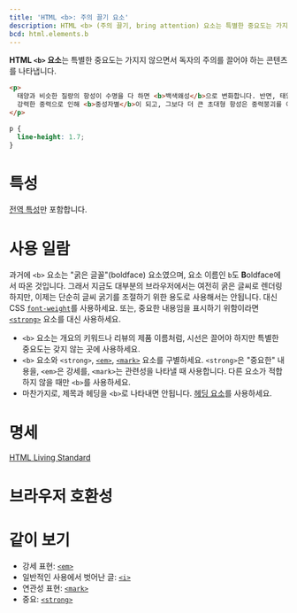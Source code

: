 ```yaml
---
title: 'HTML <b>: 주의 끌기 요소'
description: HTML <b> (주의 끌기, bring attention) 요소는 특별한 중요도는 가지지 않으면서 독자의 주의를 끌어야 하는 콘텐츠를 나타냅니다.
bcd: html.elements.b
---
```


**HTML `<b>` 요소**는 특별한 중요도는 가지지 않으면서 독자의 주의를 끌어야 하는 콘텐츠를 나타냅니다.

<HTMLDemo height={120}>

```html
<p>
  태양과 비슷한 질량의 항성이 수명을 다 하면 <b>백색왜성</b>으로 변화합니다. 반면, 태양 질량의 약 세 배 정도의 항성은
  강력한 중력으로 인해 <b>중성자별</b>이 되고, 그보다 더 큰 초대형 항성은 중력붕괴를 이기지 못해 <b>블랙홀</b>이 됩니다.
</p>
```

```css hidden
p {
  line-height: 1.7;
}
```

</HTMLDemo>

# 특성

[전역 특성](/docs/Web/HTML/Global_attributes)만 포함합니다.

# 사용 일람

과거에 `<b>` 요소는 "굵은 글꼴"(boldface) 요소였으며, 요소 이름인 `b`도 **B**oldface에서 따온 것입니다. 그래서 지금도 대부분의 브라우저에서는 여전히 굵은 글씨로 렌더링 하지만, 이제는 단순히 글씨 굵기를 조절하기 위한 용도로 사용해서는 안됩니다. 대신 CSS [`font-weight`](/docs/Web/CSS/font-weight)를 사용하세요. 또는, 중요한 내용임을 표시하기 위함이라면 [`<strong>`](./strong) 요소를 대신 사용하세요.

- `<b>` 요소는 개요의 키워드나 리뷰의 제품 이름처럼, 시선은 끌어야 하지만 특별한 중요도는 갖지 않는 곳에 사용하세요.
- `<b>` 요소와 `<strong>`, [`<em>`](./em), [`<mark>`](./mark) 요소를 구별하세요. `<strong>`은 "중요한" 내용을, `<em>`은 강세를, `<mark>`는 관련성을 나타낼 때 사용합니다. 다른 요소가 적합하지 않을 때만 `<b>`를 사용하세요.
- 마찬가지로, 제목과 헤딩을 `<b>`로 나타내면 안됩니다. [헤딩 요소](./Heading_Elements)를 사용하세요.

# 명세

[HTML Living Standard](https://html.spec.whatwg.org/multipage/semantics.html#the-b-element)

# 브라우저 호환성

<BrowserCompat data={props.bcd} />

# 같이 보기

- 강세 표현: [`<em>`](./em)
- 일반적인 사용에서 벗어난 글: [`<i>`](./i)
- 연관성 표현: [`<mark>`](./mark)
- 중요: [`<strong>`](./strong)
